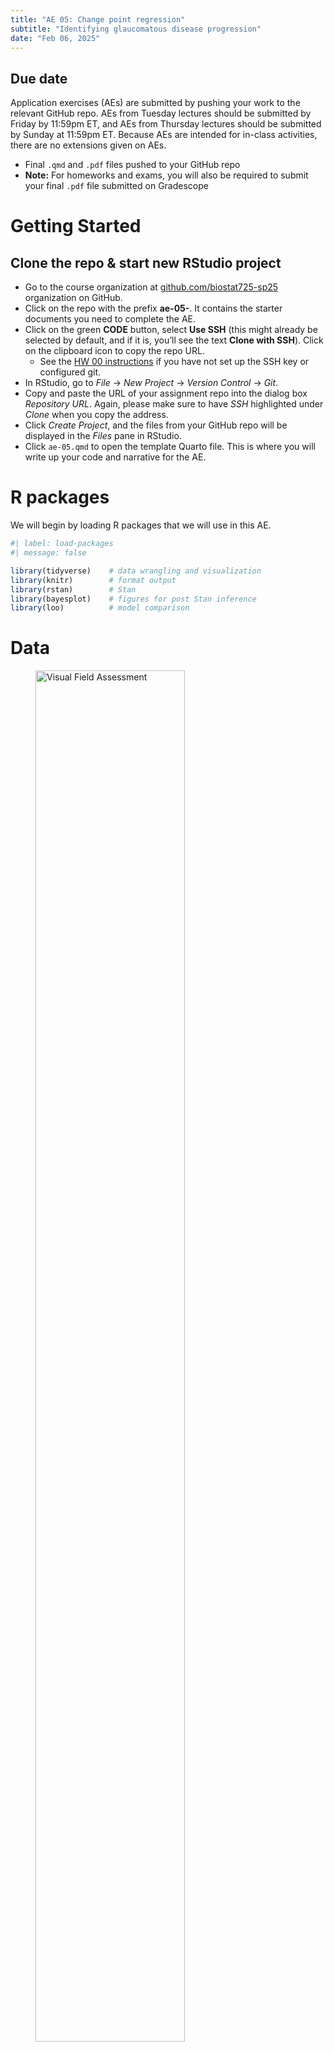 ```yaml
---
title: "AE 05: Change point regression"
subtitle: "Identifying glaucomatous disease progression"
date: "Feb 06, 2025"
---
```


::: callout-important
## Due date

Application exercises (AEs) are submitted by pushing your work to the relevant GitHub repo. AEs from Tuesday lectures should be submitted by Friday by 11:59pm ET, and AEs from Thursday lectures should be submitted by Sunday at 11:59pm ET. Because AEs are intended for in-class activities, there are no extensions given on AEs.

-   Final `.qmd` and `.pdf` files pushed to your GitHub repo
-   **Note:** For homeworks and exams, you will also be required to submit your final `.pdf` file submitted on Gradescope
:::

# Getting Started

## Clone the repo & start new RStudio project

-   Go to the course organization at [github.com/biostat725-sp25](https://github.com/biostat725-sp25) organization on GitHub.
-   Click on the repo with the prefix **ae-05-**. It contains the starter documents you need to complete the AE.
-   Click on the green **CODE** button, select **Use SSH** (this might already be selected by default, and if it is, you'll see the text **Clone with SSH**). Click on the clipboard icon to copy the repo URL.
    -   See the [HW 00 instructions](https://biostat725-sp25.netlify.app/hw/hw-00#connect-rstudio-and-github) if you have not set up the SSH key or configured git.
-   In RStudio, go to *File* $\rightarrow$ *New Project* $\rightarrow$ *Version Control* $\rightarrow$ *Git*.
-   Copy and paste the URL of your assignment repo into the dialog box *Repository URL*. Again, please make sure to have *SSH* highlighted under *Clone* when you copy the address.
-   Click *Create Project*, and the files from your GitHub repo will be displayed in the *Files* pane in RStudio.
-   Click `ae-05.qmd` to open the template Quarto file. This is where you will write up your code and narrative for the AE.

# R packages

We will begin by loading R packages that we will use in this AE.

```r
#| label: load-packages
#| message: false

library(tidyverse)    # data wrangling and visualization
library(knitr)        # format output
library(rstan)        # Stan
library(bayesplot)    # figures for post Stan inference
library(loo)          # model comparison
```

# Data

![Visual Field Assessment](images/Picture1.jpg){fig-alt="vf" fig-align="center" width="75%"}

The data are on patients with glaucoma from the [Rotterdam Ophthalmic Data Repository](http://www.rodrep.com/longitudinal-glaucomatous-vf-data---description.html). Glaucoma is the leading cause of irreversible blindness world wide with over 60 million glaucoma patients as of 2012. Since impairment caused by glaucoma is irreversible, early detection of disease progression is crucial for effective treatment. Patients with glaucoma are routinely followed up and administered visual fields, a functional assessment of their vision. After each visual field test their current disease status is reported as a mean deviation value, measured in decibels (dB). Today we will work with the raw data from the Rotterdam repository. The data is available in the folder `LongGlaucVF_20150216`. During this AE, we work with the `VisualFields.csv` file. The file can be loaded as follows and we can explore the data.

```r
dat <- read.csv(file = "/LongGlaucVF_20150216/VisualFields.csv")
head(dat)
```

```r
dat <- read.csv(file = "/Users/sib2/Box Sync/Faculty/Education/biostat725-sp25/repos/ae-05/LongGlaucVF_20150216/VisualFields.csv")
head(dat)
```

We will focus on the following variables:

-   `STUDY_ID`: patient ID

-   `SITE`: eye indicator, `OD` (right) and `OS` (left)

-   `MD`: mean deviation in decibels

-   `AGE`: age of patient at time of visit (days)

# Exploratory data analysis

In this AE, we will extract a longitudinal series of visual fields for an example patient's eye. In order to do this, we must first create a ID variable that is eye-specific. This means accounting for both the patient ID and whether the MD value comes from the left or right eye. 

```r
dat <- dat[order(dat$STUDY_ID, dat$SITE), ]
dat$EYE_ID <- cumsum(!duplicated(dat[, c("STUDY_ID", "SITE")]))
```

We will then extract longitudinal MD values for an example patient. In this AE, I choose eye 4

```r
dat_pat <- dat[dat$EYE_ID == 4, ]
```

We then format the data for analysis, including computing a time variable that is the number of years from baseline visit.

```r
dat_pat$time <- (dat_pat$AGE - dat_pat$AGE[1]) / 365
dat_pat <- dat_pat[, c("time", "MD")]
colnames(dat_pat) <- c("X", "Y")
```

We can then visualize the longitudinal series of mean deviation values for eye 4. 

```r
ggplot(dat_pat, aes(x = X, y = Y)) + 
  geom_point() + 
  scale_x_continuous(name = "Years from baseline visual field") + 
  scale_y_continuous(name = "Mean deviation (dB)")
```

Our goal is to fit a change point regression model to this eye's data. We hope to balance both 1) fitting a flexible nonlinear model to the data and 2) achieving a clinically meaningful interpretation of disease progression.

# Exercises

## Exercise 1

For eye 4, fit a change point regression model. Present MCMC convergence diagnostics. Did the model converge?

**Answer:**

```r
#| label: ex1

# add code here

```

## Exercise 2

Using the model from **Exercise 1**, present posterior estimates for model parameters. Provide an point and interval estimate for when this eye progressed.

**Answer:**

```r
#| label: ex2

# add code here

```

## Exercise 3

Create a figure that plots the time since first visual field visit versus the mean deviation. Overlay the posterior mean process with a 95% credible band (similar to the figure on slide 32 from today). Also include a vertical line for the posterior mean estimate of the change point. 

**Answer:**

```r
#| label: ex3

# add code here

```

## Exercise 4

Now fit the change point model to eye 30. Did the MCMC sampler converge? To help answer this question, visualize the observed data for eye 30.

**Answer:**

```r
#| label: ex4

# add code here

```

## (Optional) Exercise 5

Going back to eye 4, fit a new change point model where both the mean and variance process are modeled as having a change point, so that $Y_i \stackrel{ind}{\sim} N(\mu(X_i),\sigma(X_i)^2)$, where

$$\log \sigma (X_i) =\left\{ \begin{array}{ll}
        {\gamma}_0 + \gamma_1 X_i & \text{ } \mbox{$X_i \leq \theta$},\\
        {\gamma}_0 + \gamma_1 \theta + {\gamma}_2(X_i - \theta)& \text{ } \mbox{$X_i > \theta.$}\end{array} \right.$$

Present posterior summaries for each parameter and create a visualization of the posterior standard deviations across time.

**Answer:**

```r
#| label: ex5

# add code here

```

::: callout-important
To submit the AE:

-   Render the document to produce the PDF with all of your work from today's class.
-   Push all your work to your AE repo on GitHub. You're done! 🎉

:::
